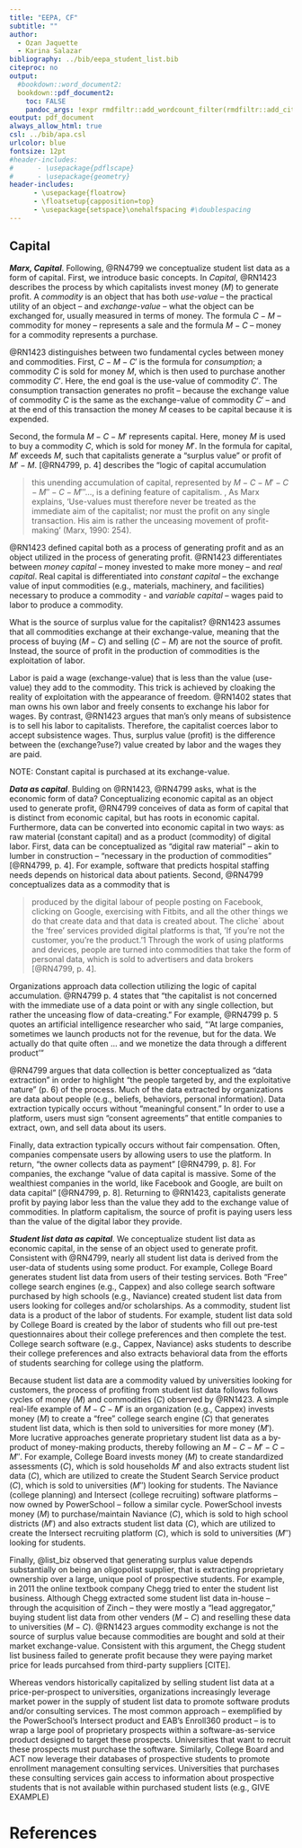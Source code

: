 ```yaml
---
title: "EEPA, CF"
subtitle: ""
author: 
  - Ozan Jaquette
  - Karina Salazar
bibliography: ../bib/eepa_student_list.bib
citeproc: no
output: 
  #bookdown::word_document2:    
  bookdown::pdf_document2:
    toc: FALSE
    pandoc_args: !expr rmdfiltr::add_wordcount_filter(rmdfiltr::add_citeproc_filter(args = NULL))
eoutput: pdf_document
always_allow_html: true
csl: ../bib/apa.csl
urlcolor: blue
fontsize: 12pt
#header-includes:
#      - \usepackage{pdflscape}
#      - \usepackage{geometry}
header-includes:
      - \usepackage{floatrow}
      - \floatsetup{capposition=top}
      - \usepackage{setspace}\onehalfspacing #\doublespacing
---
```




## Capital

_**Marx, Capital**_. Following, @RN4799 we conceptualize student list data as a form of capital. First, we introduce basic concepts. In _Capital_, @RN1423 describes the process by which capitalists invest money ($M$) to generate profit. A _commodity_ is an object that has both _use-value_ – the practical utility of an object – and _exchange-value_ – what the object can be exchanged for, usually measured in terms of money. The formula $C-M$ -- commodity for money -- represents a sale and the formula $M-C$ -- money for a commodity represents a purchase. 

@RN1423 distinguishes between two fundamental cycles between money and commodities. First, $C-M-C'$ is the formula for _consumption_; a commodity $C$ is sold for money $M$, which is then used to purchase another commodity $C'$. Here, the end goal is the use-value of commodity $C'$. The consumption transaction generates no profit -- because the exchange value of commodity $C$ is the same as the exchange-value of commodity $C'$ -- and at the end of this transaction the money $M$ ceases to be capital because it is expended.

Second, the formula $M-C-M'$ represents capital. Here, money $M$ is used to buy a commodity $C$, which is sold for money $M'$. In the formula for capital, $M'$ exceeds $M$, such that capitalists generate a "surplus value" or profit of $M' -M$. [@RN4799, p. 4] describes the "logic of capital accumulation

> this unending accumulation of capital, represented by $M-C-M'-C-M''-C-M''' \ldots$, is a defining feature of capitalism. \ldots, As Marx explains, ‘Use-values must therefore never be treated as the immediate aim of the capitalist; nor must the profit on any single transaction. His aim is rather the unceasing movement of profit-making’ (Marx, 1990: 254).


@RN1423 defined capital both as a process of generating profit and as an object utilized in the process of generating profit. @RN1423 differentiates between _money capital_ -- money invested to make more money -- and _real capital_. Real capital is differentiated into _constant capital_ -- the exchange value of input commodities (e.g., materials, machinery, and facilities) necessary to produce a commodity - and _variable capital_ -- wages paid to labor to produce a commodity.  


What is the source of surplus value for the capitalist? @RN1423 assumes that all commodities exchange at their exchange-value, meaning that the process of buying ($M-C$) and selling ($C-M$) are not the source of profit. Instead, the source of profit in the production of commodities is the exploitation of labor. 

Labor is paid a wage (exchange-value) that is less than the value (use-value) they add to the commodity. This trick is achieved by cloaking the reality of exploitation with the appearance of freedom. @RN1402 states that man owns his own labor and freely consents to exchange his labor for wages. By contrast, @RN1423 argues that man’s only means of subsistence is to sell his labor to capitalists. Therefore, the capitalist coerces labor to accept subsistence wages. Thus, surplus value (profit) is the difference between the (exchange?use?) value created by labor and the wages they are paid.

NOTE: Constant capital is purchased at its exchange-value.

_**Data as capital**_. Bulding on @RN1423, @RN4799 asks, what is the economic form of data? Conceptualizing economic capital as an object used to generate profit, @RN4799 conceives of data as form of capital that is distinct from economic capital, but has roots in economic capital. Furthermore, data can be converted into economic capital in two ways: as raw material (constant capital) and as a product (commodity) of digital labor. First, data can be conceptualized as "digital raw material" -- akin to lumber in construction -- "necessary in the production of commodities" [@RN4799, p. 4]. For example, software that predicts hospital staffing needs depends on historical data about patients. Second, @RN4799 conceptualizes data as a commodity that is 

> produced by the digital labour of people posting on Facebook, clicking on Google, exercising with Fitbits, and all the other things we do that create data and that data is created about. The cliche´ about the ‘free’ services provided digital platforms is that, ‘If you’re not the customer, you’re the product.’1 Through the work of using platforms and devices, people are turned into commodities that take the form of personal data, which is sold to advertisers and data brokers [@RN4799, p. 4].


Organizations approach data collection utilizing the logic of capital accumulation. @RN4799 p. 4 states that "the capitalist is not concerned with the immediate use of a data point or with any single collection, but rather the unceasing flow of data-creating." For example, @RN4799 p. 5 quotes an artificial intelligence researcher who said, "'At large companies, sometimes we launch products not for the revenue, but for the data. We actually do that quite often ... and we monetize the data through a different product'"

@RN4799 argues that data collection is better conceptualized as "data extraction" in order to highlight "the people targeted by, and the exploitative nature" (p. 6) of the process. Much of the data extracted by organizations are data about people (e.g., beliefs, behaviors, personal information). Data extraction typically occurs without "meaningful consent." In order to use a platform, users must sign "consent agreements" that entitle companies to extract, own, and sell data about its users.

Finally, data extraction typically occurs without fair compensation. Often, companies compensate users by allowing users to use the platform. In return, "the owner collects data as payment" [@RN4799, p. 8]. For companies, the exchange "value of data capital is massive. Some of the wealthiest companies in the world, like Facebook and Google, are built on data capital"  [@RN4799, p. 8]. Returning to @RN1423, capitalists generate profit by paying labor less than the value they add to the exchange value of commodities. In platform capitalism, the source of profit is paying users less than the value of the digital labor they provide.

_**Student list data as capital**_. We conceptualize student list data as economic capital, in the sense of an object used to generate profit. Consistent with @RN4799, nearly all student list data is derived from the user-data of students using some product. For example, College Board generates student list data from users of their testing services. Both "Free" college search engines (e.g., Cappex) and also college search software purchased by high schools (e.g., Naviance) created student list data from users looking for colleges and/or scholarships. As a commodity, student list data is a product of the labor of students. For example, student list data sold by College Board is created by the labor of students who fill out pre-test questionnaires about their college preferences and then complete the test. College search software (e.g., Cappex, Naviance) asks students to describe their college preferences and also extracts behavioral data from the efforts of students searching for college using the platform.

Because student list data are a commodity valued by universities looking for customers, the process of profiting from student list data follows follows cycles of money ($M$) and commodities ($C$) observed by @RN1423. A simple real-life  example of $M-C-M'$ is an organization (e.g., Cappex) invests money ($M$) to create a "free" college search engine ($C$) that generates student list data, which is then sold to universities for more money ($M'$). More lucrative approaches generate proprietary student list data as a by-product of money-making products, thereby following an $M-C-M'-C-M''$. For example, College Board invests money ($M$) to create standardized assessments ($C$), which is sold households $M'$ and also extracts student list data ($C$), which are utilized to create the Student Search Service product ($C$), which is sold to universities ($M''$) looking for students. The Naviance (college planning) and Intersect (college recruiting) software platforms -- now owned by PowerSchool -- follow a similar cycle. PowerSchool invests money ($M$) to purchase/maintain Naviance ($C$), which is sold to high school districts ($M'$) and also extracts student list data ($C$), which are utilized to create the Intersect recruiting platform  ($C$), which is sold to universities ($M''$) looking for students.


Finally, @list_biz observed that generating surplus value depends substantially on being an oligopolist supplier, that is extracting proprietary ownership over a large, unique pool of prospective students. For example, in 2011 the online textbook company Chegg tried to enter the student list business. Although Chegg extracted some student list data in-house -- through the acquisition of Zinch -- they were mostly a "lead aggregator," buying student list data from other venders ($M-C$) and reselling these data to universities ($M-C$). @RN1423 argues commodity exchange is not the source of surplus value because commodities are bought and sold at their market exchange-value. Consistent with this argument, the Chegg student list business failed to generate profit because they were paying market price for leads purcahsed from third-party suppliers [CITE].

Whereas vendors historically capitalized by selling student list data at a price-per-prospect to universities, organizations increasingly leverage market power in the supply of student list data to promote software produts and/or consulting services. The most common approach -- exemplified by the PowerSchool's Intersect product and EAB's Enroll360 product -- is to wrap a large pool of proprietary prospects within a software-as-service product designed to target these prospects. Universities that want to recruit these prospects must purchase the software. Similarly, College Board and ACT now leverage their databases of prospective students to promote enrollment management consulting services. Universities that purchases these consulting services gain access to information about prospective students that is not available within purchased student lists (e.g., GIVE EXAMPLE)





# References

<div id="refs"></div>



